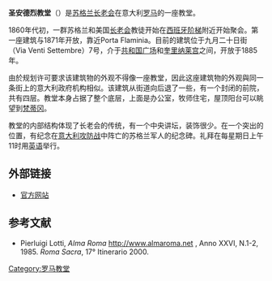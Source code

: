 {{Infobox religious building
| building_name=   圣安德烈教堂<br/><small>Saint Andrew's Church of Scotland {{en icon}}</small>
|image       = Trevi - St Andrew Churchs.JPG
|caption     = 立面
|Larghezza      = 250px
|location          = {{flagicon|Italy}} [[意大利|意大利]][[罗马市|罗马市]]
|religious_affiliation      = [[苏格兰长老会|苏格兰长老会]] 
|groundbreaking    = 1880年
|year_completed      = 1885年
|website        = [http://www.presbyterianchurchrome.org Sito ufficiale]
|Note           = 
}}
'''圣安德烈教堂'''（{{lang-it|Saint Andrew's Church of Scotland}}）是[[苏格兰长老会|苏格兰长老会]]在意大利[[罗马|罗马]]的一座教堂。

1860年代初，一群苏格兰和美国[[长老会|长老会]]教徒开始在[[西班牙阶梯|西班牙阶梯]]附近开始聚会。第一座建筑与1871年开放，靠近Porta Flaminia。目前的建筑位于九月二十日街（Via Venti Settembre）7号，介于[[共和国广场_(罗马)|共和国广场]]和[[奎里纳莱宫|奎里纳莱宫]]之间，开放于1885年。  

由於规划许可要求该建筑物的外观不得像一座教堂，因此这座建筑物的外观與同一条街上的意大利政府机构相似。该建筑从街道向后退了一些，有一个封闭的前院，共有四层。教堂本身占据了整个底层，上面是办公室，牧师住宅，屋顶阳台可以眺望到[[梵蒂冈|梵蒂冈]]。

教堂的内部结构体现了长老会的传统，有一个中央讲坛，装饰很少。在一个突出的位置，有纪念在[[意大利攻防战_(二战)|意大利攻防战]]中阵亡的苏格兰军人的纪念碑。礼拜在每星期日上午11时用[[英语|英语]]举行。

==外部链接==
*[http://www.presbyterianchurchrome.org 官方网站] {{Wayback|url=http://www.presbyterianchurchrome.org/ |date=20201128070539 }}

== 参考文献 ==
*Pierluigi Lotti, ''Alma Roma'' http://www.almaroma.net {{Wayback|url=http://www.almaroma.net/ |date=20201125163611 }} , Anno XXVI, N.1-2, 1985.  ''Roma Sacra'', 17° Itinerario 2000.
{{coord|41|54|11|N|12|29|30|E|type:landmark_region:IT|display=title}}

{{羅馬地標}}
[[Category:罗马教堂|Category:罗马教堂]]